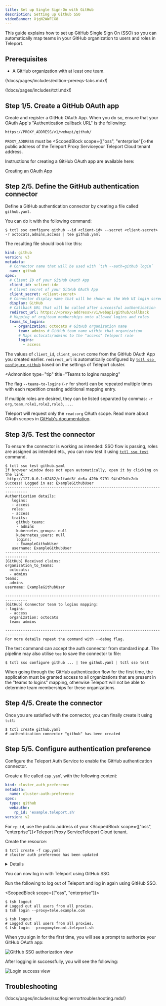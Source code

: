 ```yaml
---
title: Set up Single Sign-On with GitHub
description: Setting up Github SSO
videoBanner: XjgN2WWFCX8
---
```


This guide explains how to set up GitHub Single Sign On (SSO) so you can
automatically map teams in your GitHub organization to users and roles in
Teleport.

## Prerequisites

- A GitHub organization with at least one team.

(!docs/pages/includes/edition-prereqs-tabs.mdx!)

(!docs/pages/includes/tctl.mdx!)

## Step 1/5. Create a GitHub OAuth app

Create and register a GitHub OAuth App. When you do so, ensure that your OAuth
App's "Authentication callback URL" is the following:

```
https://PROXY_ADDRESS/v1/webapi/github/
```

`PROXY_ADDRESS` must be <ScopedBlock scope={["oss", "enterprise"]}>the public
address of the Teleport Proxy Service</ScopedBlock><ScopedBlock
scope="cloud">your Teleport Cloud tenant address</ScopedBlock>.

Instructions for creating a GitHub OAuth app are available here:

[Creating an OAuth App](https://docs.github.com/en/developers/apps/building-oauth-apps/creating-an-oauth-app)

## Step 2/5. Define the GitHub authentication connector

Define a GitHub authentication connector by creating a file called `github.yaml`. 

You can do it with the following command:

```code
$ tctl sso configure github --id <client-id> --secret <client-secret> -r octocats,admins,access | tee github.yaml
```

The resulting file should look like this:

```yaml
kind: github
version: v3
metadata:
  # Connector name that will be used with `tsh --auth=github login`
  name: github
spec:
  # Client ID of your GitHub OAuth App
  client_id: <client-id>
  # Client secret of your GitHub OAuth App
  client_secret: <client-secret>
  # Connector display name that will be shown on the Web UI login screen
  display: GitHub
  # Callback URL that will be called after successful authentication
  redirect_url: https://<proxy-address>/v1/webapi/github/callback
  # Mapping of org/team memberships onto allowed logins and roles
  teams_to_logins:
    - organization: octocats # GitHub organization name
      team: admins # GitHub team name within that organization
      # Maps octocats/admins to the "access" Teleport role
      logins:
        - access
```

The values of `client_id`, `client_secret` come from the GitHub OAuth App you created earlier. `redirect_url` is automatically configured by [`tctl sso configure github`](../reference/cli.mdx#tctl-sso-configure-github) based on the settings of Teleport cluster. 

<Admonition
  type="tip"
  title="Teams to logins mapping"
>
  The flag `--teams-to-logins` (`-r` for short) can be repeated multiple times with each repetition creating additional mapping entry.
  
  If multiple roles are desired, they can be listed separated by commas: `-r org,team,role1,role2,role3,...`.
</Admonition>

Teleport will request only the `read:org` OAuth scope. Read more about OAuth scopes in [GitHub's documentation](https://developer.github.com/apps/building-oauth-apps/understanding-scopes-for-oauth-apps/).

## Step 3/5. Test the connector

To ensure the connector is working as intended: SSO flow is passing, roles are assigned as intended etc., you can now test it using [`tctl sso test`](../reference/cli.mdx#tctl-sso-test) command.

```code
$ tctl sso test github.yaml
If browser window does not open automatically, open it by clicking on the link:
 http://127.0.0.1:62482/e1fadd3f-dc6a-420b-9791-94fd29dfc2db
Success! Logged in as: ExampleGithubUser
--------------------------------------------------------------------------------
Authentication details:
   logins:
   - access
   roles:
   - access
   traits:
     github_teams:
     - admins
     kubernetes_groups: null
     kubernetes_users: null
     logins:
     - ExampleGithubUser
   username: ExampleGithubUser
--------------------------------------------------------------------------------
[GitHub] Received claims:
organization_to_teams:
  octocats:
  - admins
teams:
- admins
username: ExampleGithubUser

--------------------------------------------------------------------------------
[GitHub] Connector team to logins mapping:
- logins:
  - access
  organization: octocats
  team: admins

--------------------------------------------------------------------------------
For more details repeat the command with --debug flag.
```

The test command can accept the auth connector from standard input. The pipeline may also utilise `tee` to save the connector to file:

```code
$ tctl sso configure github ... | tee github.yaml | tctl sso test
```

<Admonition type="tip">
  When going through the GitHub authentication flow for the first time,
  the application must be granted access to all organizations that are
  present in the "teams to logins" mapping, otherwise Teleport will not be
  able to determine team memberships for these organizations.
</Admonition>

## Step 4/5. Create the connector

Once you are satisfied with the connector, you can finally create it using `tctl`:

```code
$ tctl create github.yaml
# authentication connector "github" has been created
```

## Step 5/5. Configure authentication preference

Configure the Teleport Auth Service to enable the GitHub authentication
connector.

Create a file called `cap.yaml` with the following content:

```yaml
kind: cluster_auth_preference
metadata:
  name: cluster-auth-preference
spec:
  type: github
  webauthn:
    rp_id: 'example.teleport.sh'
version: v2
```

For `rp_id`, use the public address of your <ScopedBlock scope={["oss", "enterprise"]}>Teleport Proxy Service</ScopedBlock><ScopedBlock scope="cloud">Teleport Cloud tenant</ScopedBlock>.

Create the resource:

```code
$ tctl create -f cap.yaml
# cluster auth preference has been updated
```

<Details scope={["enterprise", "oss"]} scopeOnly={true} opened title="Static configuration file">

You can also edit your Teleport configuration file to include the following:

```yaml
# Snippet from /etc/teleport.yaml
auth_service:
  authentication:
    type: github
```
</Details>

You can now log in with Teleport using GitHub SSO.


Run the following to log out of Teleport and log in again using GitHub SSO.

<ScopedBlock scope={["oss", "enterprise"]}>

```code
$ tsh logout
# Logged out all users from all proxies.
$ tsh login --proxy=tele.example.com
```

</ScopedBlock>
<ScopedBlock scope={["cloud"]}>

```code
$ tsh logout
# Logged out all users from all proxies.
$ tsh login --proxy=mytenant.teleport.sh
```

</ScopedBlock>

When you sign in for the first time, you will see a prompt to authorize your
GitHub OAuth app:

![GitHub SSO authorization view](../../../img/github-sso-auth-screen.jpg)

After logging in successfully, you will see the following:

![Login success view](../../../img/login-success.jpg)

## Troubleshooting

(!docs/pages/includes/sso/loginerrortroubleshooting.mdx!)
